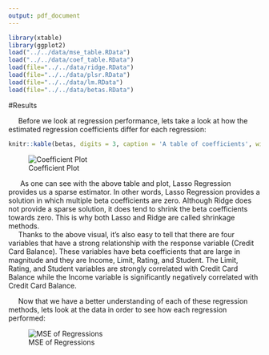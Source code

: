 ```yaml
---
output: pdf_document
---
```

```r
library(xtable)
library(ggplot2)
load("../../data/mse_table.RData")
load("../../data/coef_table.RData")
load(file="../../data/ridge.RData")
load(file="../../data/plsr.RData")
load(file="../../data/lm.RData")
load(file="../../data/betas.RData")
```

#Results

&nbsp;&nbsp;&nbsp;&nbsp;&nbsp;Before we look at regression performance, lets take a look at how the estimated regression coefficients differ for each regression: 

```r
knitr::kable(betas, digits = 3, caption = 'A table of coefficients', width=50)
```

![Coefficient Plot](../../images/coefficient_plot.png)


&nbsp;&nbsp;&nbsp;&nbsp;&nbsp; As one can see with the above table and plot, Lasso Regression provides us a sparse estimator. In other words, Lasso Regression provides a solution in which multiple beta coefficients are zero. Although Ridge does not provide a sparse solution, it does tend to shrink the beta coefficients towards zero. This is why both Lasso and Ridge are called shrinkage methods.  
&nbsp;&nbsp;&nbsp;&nbsp;&nbsp;Thanks to the above visual, it's also easy to tell that there are four variables that have a strong relationship with the response variable (Credit Card Balance). These variables have beta coefficients that are large in magnitude and they are Income, Limit, Rating, and Student. The Limit, Rating, and Student variables are strongly correlated with Credit Card Balance while the Income variable is significantly negatively correlated with Credit Card Balance. 

&nbsp;&nbsp;&nbsp;&nbsp;&nbsp;Now that we have a better understanding of each of these regression methods, lets look at the data in order to see how each regression performed: 

![MSE of Regressions](../../images/mse.png)
